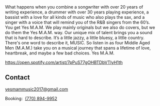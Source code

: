 
<Container>

<Banner bgOverlay="transparent" children="&nbsp;" />

<p>
What happens when you combine a songwriter with over 20 years of writing experience, a drummer with over 30 years playing experience, a bassist with a love for all kinds of music who also plays the sax, and a singer with a voice that will remind you of the R&B singers from the 60’s. You get Yes M.A.M. We play mainly originals but we also do covers, but we do them the Yes M.A.M. way. Our unique mix of talent brings you a sound that is hard to describe. It’s a little jazzy, a little bluesy, a little country. There's one word to describe it, MUSIC. So listen in as four Middle Aged Men (M.A.M.) take you on a musical journey that spans a lifetime of love, heartbreak, and maybe a few bad choices. Yes M.A.M.
</p>

<Youtube url="https://www.youtube.com/watch?v=vlq8bd60cKE" />

<div id="spotify" className="text-center">

https://open.spotify.com/artist/7pPuS77gOHBTDbVTIyH1th

</div>

<Releases releases={props.releases} locale="en-US" />

<Shows shows={props.shows} />

## Contact

<!--
  The `id="contact"` attribute below is for creating internal anchor link.
  You can remove/change it, but make sure you edit the corresponding link
  in src/gatsby-theme-musician/config/navigation.yml
  See: https://learn.freecodecamp.org/responsive-web-design/basic-html-and-html5/link-to-internal-sections-of-a-page-with-anchor-elements/
-->

<div id="contact" className="text-center">

<a href="mailto:yesmammusic2017@gmail.com">yesmammusic2017@gmail.com</a>
<p />
Booking:&nbsp;&nbsp;<a href="tel:7708949952">(770) 894-9952</a>
</div>

</Container>
